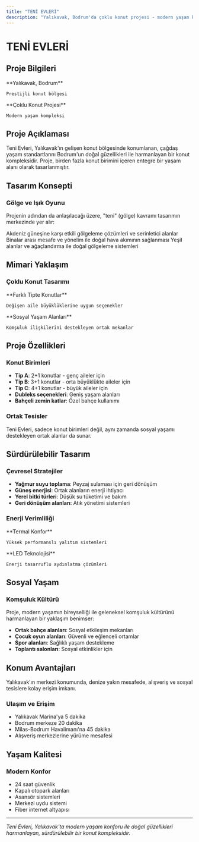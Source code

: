 ```yaml
---
title: "TENİ EVLERİ"
description: "Yalıkavak, Bodrum'da çoklu konut projesi - modern yaşam kompleksi"
---
```


# TENİ EVLERİ

## Proje Bilgileri

<CardGroup cols={2}>
  <Card title="Konum" icon="location-dot">
    **Yalıkavak, Bodrum**
    
    Prestijli konut bölgesi
  </Card>
  
  <Card title="Tip" icon="building">
    **Çoklu Konut Projesi**
    
    Modern yaşam kompleksi
  </Card>
</CardGroup>

## Proje Açıklaması

Teni Evleri, Yalıkavak'ın gelişen konut bölgesinde konumlanan, çağdaş yaşam standartlarını Bodrum'un doğal güzellikleri ile harmanlayan bir konut kompleksidir. Proje, birden fazla konut birimini içeren entegre bir yaşam alanı olarak tasarlanmıştır.

## Tasarım Konsepti

### Gölge ve Işık Oyunu

Projenin adından da anlaşılacağı üzere, "teni" (gölge) kavramı tasarımın merkezinde yer alır:

<Steps>
  <Step title="Gölgeleme Stratejileri">
    Akdeniz güneşine karşı etkili gölgeleme çözümleri ve serinletici alanlar
  </Step>
  
  <Step title="Doğal Havalandırma">
    Binalar arası mesafe ve yönelim ile doğal hava akımının sağlanması
  </Step>
  
  <Step title="Peyzaj Entegrasyonu">
    Yeşil alanlar ve ağaçlandırma ile doğal gölgeleme sistemleri
  </Step>
</Steps>

## Mimari Yaklaşım

### Çoklu Konut Tasarımı

<CardGroup cols={2}>
  <Card title="Birim Çeşitliliği" icon="home">
    **Farklı Tipte Konutlar**
    
    Değişen aile büyüklüklerine uygun seçenekler
  </Card>
  
  <Card title="Ortak Alanlar" icon="users">
    **Sosyal Yaşam Alanları**
    
    Komşuluk ilişkilerini destekleyen ortak mekanlar
  </Card>
</CardGroup>

## Proje Özellikleri

### Konut Birimleri

- **Tip A**: 2+1 konutlar - genç aileler için
- **Tip B**: 3+1 konutlar - orta büyüklükte aileler için  
- **Tip C**: 4+1 konutlar - büyük aileler için
- **Dubleks seçenekleri**: Geniş yaşam alanları
- **Bahçeli zemin katlar**: Özel bahçe kullanımı

### Ortak Tesisler

<Note>
Teni Evleri, sadece konut birimleri değil, aynı zamanda sosyal yaşamı destekleyen ortak alanlar da sunar.
</Note>

## Sürdürülebilir Tasarım

### Çevresel Stratejiler

- **Yağmur suyu toplama**: Peyzaj sulaması için geri dönüşüm
- **Güneş enerjisi**: Ortak alanların enerji ihtiyacı
- **Yerel bitki türleri**: Düşük su tüketimi ve bakım
- **Geri dönüşüm alanları**: Atık yönetimi sistemleri

### Enerji Verimliliği

<CardGroup cols={2}>
  <Card title="Yalıtım" icon="shield">
    **Termal Konfor**
    
    Yüksek performanslı yalıtım sistemleri
  </Card>
  
  <Card title="Aydınlatma" icon="lightbulb">
    **LED Teknolojisi**
    
    Enerji tasarruflu aydınlatma çözümleri
  </Card>
</CardGroup>

## Sosyal Yaşam

### Komşuluk Kültürü

Proje, modern yaşamın bireyselliği ile geleneksel komşuluk kültürünü harmanlayan bir yaklaşım benimser:

- **Ortak bahçe alanları**: Sosyal etkileşim mekanları
- **Çocuk oyun alanları**: Güvenli ve eğlenceli ortamlar
- **Spor alanları**: Sağlıklı yaşam destekleme
- **Toplantı salonları**: Sosyal etkinlikler için

## Konum Avantajları

<Tip>
Yalıkavak'ın merkezi konumunda, denize yakın mesafede, alışveriş ve sosyal tesislere kolay erişim imkanı.
</Tip>

### Ulaşım ve Erişim

- Yalıkavak Marina'ya 5 dakika
- Bodrum merkeze 20 dakika
- Milas-Bodrum Havalimanı'na 45 dakika
- Alışveriş merkezlerine yürüme mesafesi

## Yaşam Kalitesi

### Modern Konfor

- 24 saat güvenlik
- Kapalı otopark alanları
- Asansör sistemleri
- Merkezi uydu sistemi
- Fiber internet altyapısı

---

*Teni Evleri, Yalıkavak'ta modern yaşam konforu ile doğal güzellikleri harmanlayan, sürdürülebilir bir konut kompleksidir.*
